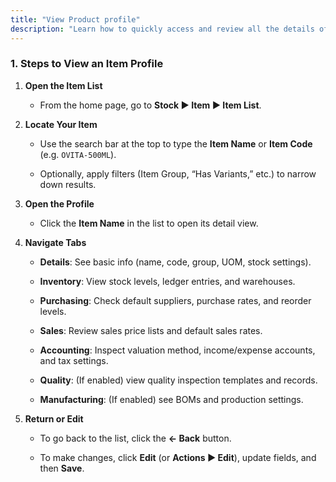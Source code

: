 ```yaml
---
title: "View Product profile"
description: "Learn how to quickly access and review all the details of a product (“Item”) in your CGIC App. "
---
```


### **1. Steps to View an Item Profile**

1. **Open the Item List**  

   - From the home page, go to **Stock ▶️ Item ▶️ Item List**.  

2. **Locate Your Item**  

   - Use the search bar at the top to type the **Item Name** or **Item Code** (e.g. `OVITA-500ML`).  

   - Optionally, apply filters (Item Group, “Has Variants,” etc.) to narrow down results.  

3. **Open the Profile**  

   - Click the **Item Name** in the list to open its detail view.  

4. **Navigate Tabs**  

   - **Details**: See basic info (name, code, group, UOM, stock settings).  

   - **Inventory**: View stock levels, ledger entries, and warehouses.  

   - **Purchasing**: Check default suppliers, purchase rates, and reorder levels.  

   - **Sales**: Review sales price lists and default sales rates.  

   - **Accounting**: Inspect valuation method, income/expense accounts, and tax settings.  

   - **Quality**: (If enabled) view quality inspection templates and records.  

   - **Manufacturing**: (If enabled) see BOMs and production settings.  

5. **Return or Edit**  

   - To go back to the list, click the **← Back** button.  

   - To make changes, click **Edit** (or **Actions ▶️ Edit**), update fields, and then **Save**.